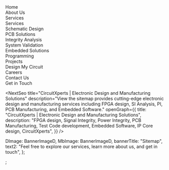 <SiteMapStyle>
<Banner banner={banner} />
  <div class="page-wrapper site-container">
    <div class="content-block">
      <Link class="m-0 text-headline" href="/">
        Home
      </Link>
    </div>
    <div class="content-block">
      <Link class="m-0 text-headline" href="/about-us">
        About Us
      </Link>
    </div>
    <div class="content-block">
      <Link class="m-0 text-headline" href="/our-service">
        Services
      </Link>
    </div>
    <div class="page-list-block">
      <div class="content-block">
        <div class="m-0 text-headline clinical no-underline">
          Services
        </div>
      </div>
      <div class="inner-block">
        <div class="inner-content-block">
          <Link class="m-0 inner-items" href="/our-service/schematic-design">
            Schematic Design
          </Link>
        </div>
        <div class="inner-content-block">
          <Link class="m-0 inner-items" href="/our-service/pcb-solutions">
            PCB Solutions
          </Link>
        </div>
        <div class="inner-content-block">
          <Link class="m-0 inner-items" href="/our-service/integrity-analysis">
            Integrity Analysis
          </Link>
        </div>
        <div class="inner-content-block">
          <Link class="m-0 inner-items" href="/our-service/system-validation">
           System Validation
          </Link>
        </div>
        <div class="inner-content-block">
          <Link class="m-0 inner-items" href="/our-service/embedded-solutions">
            Embedded Solutions
          </Link>
        </div>
        <div class="inner-content-block">
          <Link class="m-0 inner-items" href="/our-service/programming">
            Programming
          </Link>
        </div>
      </div>
    </div>
      <div class="last-block">
        <div class="content-block">
          <Link class="m-0 text-headline" href="/projects-page">
          Projects
          </Link>
        </div>
        <div class="content-block">
          <Link class="m-0 text-headline" href="/design-my-circuit">
            Design My Circuit
          </Link>
        </div>
        <div class="content-block">
          <Link class="m-0 text-headline" href="/careers">
            Careers
          </Link>
        </div>
        <div class="content-block">
          <Link class="m-0 text-headline" href="/contact-us">
            Contact Us
          </Link>
        </div>
        <div class="content-block">
          <Link class="m-0 text-headline" href="get-in-touch">
           Get in Touch
          </Link>
        </div>
      </div>
  </div>

</SiteMapStyle>

<NextSeo
  title="CircuitXperts | Electronic Design and Manufacturing Solutions"
  description="View the sitemap provides cutting-edge electronic design and manufacturing services including FPGA design, SI Analysis, PI, PCB Manufacturing, and Embedded Software."
  openGraph={{
    title: "CircuitXperts | Electronic Design and Manufacturing Solutions",
    description:
      "FPGA design, Signal Integrity, Power Integrity, PCB Manufacturing, Test Code development, Embedded Software, IP Core design, CircuitXperts",
  }}
/>


  DImage: BannerImageD,
  MbImage: BannerImageD,
  bannerTitle: "Sitemap",
  text2:
    "Feel free to explore our services, learn more about us, and get in touch",
};


;
